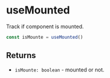 
<Meta title="API Reference/useMounted" />

# useMounted

Track if component is mounted.

```js
const isMounte = useMounted()
```

## Returns

* `isMounte: boolean` - mounted or not.